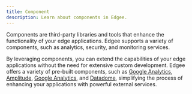 ```yaml
---
title: Component
description: Learn about components in Edgee.
---
```



<EdgeeSdk />

Components are third-party libraries and tools that enhance the functionality of your edge applications.
Edgee supports a variety of components, such as analytics, security, and monitoring services.

By leveraging components, you can extend the capabilities of your edge applications 
without the need for extensive custom development. Edgee offers a variety of pre-built components, 
such as [Google Analytics](/components/data-collection/google-analytics), 
[Amplitude](/components/data-collection/amplitude), [Google Analytics](/components/ab-testing/statsig), 
and [Datadome](/components/security/datadome), simplifying the process of 
enhancing your applications with powerful external services.
